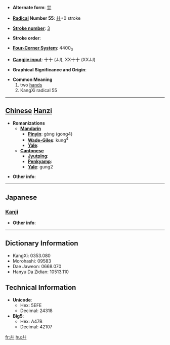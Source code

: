 * '''Alternate form''': [[廿]]

* '''[[Wiktionary:Chinese radical index| Radical]] Number 55''': [[Wiktionary:Chinese radical index 廾|廾]]+0 stroke

* '''[[Wiktionary:Chinese total strokes index|Stroke number]]''': [[Wiktionary:Chinese total strokes index 3|3]]

* '''Stroke order''': 

* '''[[Wiktionary:Chinese four corner index|Four-Corner System]]''': 4400<sub>0</sub>

* '''[[Wiktionary:Chinese Cangjie index|Cangjie input]]''': 十十 (JJ), XX十十 (XXJJ)

* '''Graphical Significance and Origin''': 

* '''Common Meaning'''
*#two [[hand]]s
*# KangXi radical 55


----

== [[Chinese]] [[Hanzi]] ==

* '''Romanizations'''
** '''[[Mandarin]]'''
*** '''[[Pinyin]]''': gòng (gong4)
*** '''[[Wade-Giles]]''': kung<sup>4</sup>
*** '''[[Yale]]''': 
** '''[[Cantonese]]'''
*** '''[[Jyutping]]''':
*** '''[[Penkyamp]]''': 
*** '''[[Yale]]''': gung2

* '''Other info''': 

----

==Japanese==
===[[Kanji]]===
{{kanji|on readings=[[きょう]] (kyō), [[く]] (ku)
|kun readings=[[ささげる]] (sasageru)
}}

* '''Other info''':  

----

== Dictionary Information ==

* KangXi: 0353.080
* Morohashi: 09583
* Dae Jaweon: 0668.070
* Hanyu Da Zidian: 10513.110

== Technical Information ==

* '''Unicode''':
** Hex: 5EFE
** Decimal: 24318
* '''Big5''':
** Hex: A47B
** Decimal: 42107

[[fr:廾]]
[[hu:廾]]